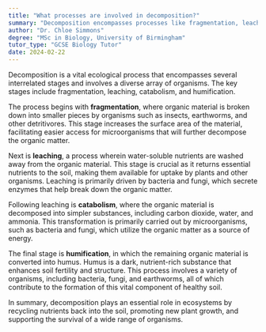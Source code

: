 ```yaml
---
title: "What processes are involved in decomposition?"
summary: "Decomposition encompasses processes like fragmentation, leaching, catabolism, and humification, which together break down organic matter and recycle nutrients in ecosystems."
author: "Dr. Chloe Simmons"
degree: "MSc in Biology, University of Birmingham"
tutor_type: "GCSE Biology Tutor"
date: 2024-02-22
---
```


Decomposition is a vital ecological process that encompasses several interrelated stages and involves a diverse array of organisms. The key stages include fragmentation, leaching, catabolism, and humification.

The process begins with **fragmentation**, where organic material is broken down into smaller pieces by organisms such as insects, earthworms, and other detritivores. This stage increases the surface area of the material, facilitating easier access for microorganisms that will further decompose the organic matter.

Next is **leaching**, a process wherein water-soluble nutrients are washed away from the organic material. This stage is crucial as it returns essential nutrients to the soil, making them available for uptake by plants and other organisms. Leaching is primarily driven by bacteria and fungi, which secrete enzymes that help break down the organic matter.

Following leaching is **catabolism**, where the organic material is decomposed into simpler substances, including carbon dioxide, water, and ammonia. This transformation is primarily carried out by microorganisms, such as bacteria and fungi, which utilize the organic matter as a source of energy.

The final stage is **humification**, in which the remaining organic material is converted into humus. Humus is a dark, nutrient-rich substance that enhances soil fertility and structure. This process involves a variety of organisms, including bacteria, fungi, and earthworms, all of which contribute to the formation of this vital component of healthy soil.

In summary, decomposition plays an essential role in ecosystems by recycling nutrients back into the soil, promoting new plant growth, and supporting the survival of a wide range of organisms.
    